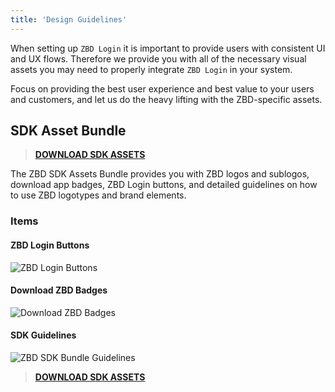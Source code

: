 ```yaml
---
title: 'Design Guidelines'
---
```


When setting up `ZBD Login` it is important to provide users with consistent UI and UX flows. Therefore we provide you with all of the necessary visual assets you may need to properly integrate `ZBD Login` in your system.

Focus on providing the best user experience and best value to your users and customers, and let us do the heavy lifting with the ZBD-specific assets.

## SDK Asset Bundle[​](#sdk-asset-bundle "Direct link to heading")

> **[DOWNLOAD SDK ASSETS](https://zeb.gg/sdk-assets)**

The ZBD SDK Assets Bundle provides you with ZBD logos and sublogos, download app badges, ZBD Login buttons, and detailed guidelines on how to use ZBD logotypes and brand elements.

### Items[​](#items "Direct link to heading")

#### ZBD Login Buttons[​](#zbd-login-buttons "Direct link to heading")

<Frame type="glass" caption="ZBD Login Buttons">
  <img src="/img/oauth2/login.png" alt="ZBD Login Buttons" />
</Frame>
<br />

#### Download ZBD Badges[​](#download-zebedee-badges "Direct link to heading")

<Frame type="glass" caption="Download ZBD Badges">
  <img src="/img/oauth2/badge.png" alt="Download ZBD Badges" />
</Frame>
<br />

#### SDK Guidelines[​](#sdk-guidelines "Direct link to heading")

<Frame type="glass" caption="ZBD SDK Bundle Guidelines">
  <img src="/img/oauth2/specs.png" alt="ZBD SDK Bundle Guidelines" />
</Frame>
<br />

> **[DOWNLOAD SDK ASSETS](https://zeb.gg/sdk-assets)**